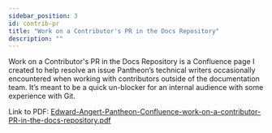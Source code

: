 ```yaml
---
sidebar_position: 3
id: contrib-pr
title: "Work on a Contributor's PR in the Docs Repository"
description: ""
---
```


Work on a Contributor's PR in the Docs Repository is a Confluence page I created to help resolve an issue Pantheon’s technical writers occasionally encountered when working with contributors outside of the documentation team. It’s meant to be a quick un-blocker for an internal audience with some experience with Git.

Link to PDF: [Edward-Angert-Pantheon-Confluence-work-on-a-contributor-PR-in-the-docs-repository.pdf](Edward-Angert-Pantheon-Confluence-work-on-a-contributor-PR-in-the-docs-repository.pdf)
